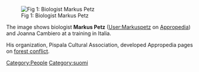 [[Image:MarkusjaJoanaItalianassa.jpg|thumb|Fig 1: Biologist Markus Petz]] 

The image shows biologist '''Markus Petz''' ([[User:Markuspetz]] on [[Appropedia]]) and Joanna Cambiero at a training in Italia.

His organization, Pispala Cultural Association,{{fact}} developed Appropedia pages on [[:Category:Forest Conflict|forest conflict]].

[[Category:People]]
[[Category:suomi]]